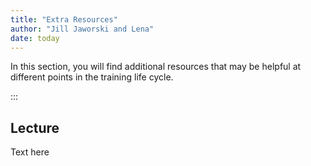 ```yaml
---
title: "Extra Resources"
author: "Jill Jaworski and Lena"
date: today
---
```


In this section, you will find additional resources that may be helpful at different points in the training life cycle. 

:::

## Lecture

Text here 
